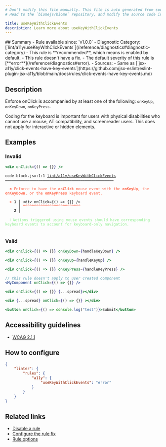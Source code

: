 ```yaml
---
# Don't modify this file manually. This file is auto generated from source, and you will lose your changes next time the website is built.
# Head to the `biomejs/biome` repository, and modify the source code in there.

title: useKeyWithClickEvents
description: Learn more about useKeyWithClickEvents
---
```


<Tabs>
<TabItem label="JSX and TSX" icon="seti:javascript">
## Summary
- Rule available since: `v1.0.0`
- Diagnostic Category: [`lint/a11y/useKeyWithClickEvents`](/reference/diagnostics#diagnostic-category)
- This rule is **recommended**, which means is enabled by default.
- This rule doesn't have a fix.
- The default severity of this rule is [**error**](/reference/diagnostics#error).
- Sources: 
  - Same as [`jsx-a11y/click-events-have-key-events`](https://github.com/jsx-eslint/eslint-plugin-jsx-a11y/blob/main/docs/rules/click-events-have-key-events.md)

## Description
Enforce onClick is accompanied by at least one of the following: `onKeyUp`, `onKeyDown`, `onKeyPress`.

Coding for the keyboard is important for users with physical disabilities who cannot use a mouse, AT compatibility, and screenreader users.
This does not apply for interactive or hidden elements.

## Examples

### Invalid

```jsx
<div onClick={() => {}} />
```

<pre class="language-text"><code class="language-text">code-block.jsx:1:1 <a href="https://biomejs.dev/linter/rules/use-key-with-click-events">lint/a11y/useKeyWithClickEvents</a> ━━━━━━━━━━━━━━━━━━━━━━━━━━━━━━━━━━━━━━━━━━━━━━━━━<br /><br />  <strong><span style="color: Tomato;">✖</span></strong> <span style="color: Tomato;">Enforce to have the </span><span style="color: Tomato;"><strong>onClick</strong></span><span style="color: Tomato;"> mouse event with the </span><span style="color: Tomato;"><strong>onKeyUp</strong></span><span style="color: Tomato;">, the </span><span style="color: Tomato;"><strong>onKeyDown</strong></span><span style="color: Tomato;">, or the </span><span style="color: Tomato;"><strong>onKeyPress</strong></span><span style="color: Tomato;"> keyboard event.</span><br />  <br />  <strong><span style="color: Tomato;">&gt;</span></strong> <strong>1 │ </strong>&lt;div onClick=&#123;() =&gt; &#123;&#125;&#125; /&gt;<br />   <strong>   │ </strong><strong><span style="color: Tomato;">^</span></strong><strong><span style="color: Tomato;">^</span></strong><strong><span style="color: Tomato;">^</span></strong><strong><span style="color: Tomato;">^</span></strong><strong><span style="color: Tomato;">^</span></strong><strong><span style="color: Tomato;">^</span></strong><strong><span style="color: Tomato;">^</span></strong><strong><span style="color: Tomato;">^</span></strong><strong><span style="color: Tomato;">^</span></strong><strong><span style="color: Tomato;">^</span></strong><strong><span style="color: Tomato;">^</span></strong><strong><span style="color: Tomato;">^</span></strong><strong><span style="color: Tomato;">^</span></strong><strong><span style="color: Tomato;">^</span></strong><strong><span style="color: Tomato;">^</span></strong><strong><span style="color: Tomato;">^</span></strong><strong><span style="color: Tomato;">^</span></strong><strong><span style="color: Tomato;">^</span></strong><strong><span style="color: Tomato;">^</span></strong><strong><span style="color: Tomato;">^</span></strong><strong><span style="color: Tomato;">^</span></strong><strong><span style="color: Tomato;">^</span></strong><strong><span style="color: Tomato;">^</span></strong><strong><span style="color: Tomato;">^</span></strong><strong><span style="color: Tomato;">^</span></strong><strong><span style="color: Tomato;">^</span></strong><br />    <strong>2 │ </strong><br />  <br />  <strong><span style="color: lightgreen;">ℹ</span></strong> <span style="color: lightgreen;">Actions triggered using mouse events should have corresponding keyboard events to account for keyboard-only navigation.</span><br />  <br /></code></pre>

### Valid

```jsx
<div onClick={() => {}} onKeyDown={handleKeyDown} />
```

```jsx
<div onClick={() => {}} onKeyUp={handleKeyUp} />
```

```jsx
<div onClick={() => {}} onKeyPress={handleKeyPress} />
```

```jsx
// this rule doesn't apply to user created component
<MyComponent onClick={() => {}} />
```

```jsx
<div onClick={() => {}} {...spread}></div>
```

```jsx
<div {...spread} onClick={() => {}} ></div>
```

```jsx
<button onClick={() => console.log("test")}>Submit</button>
```

## Accessibility guidelines

- [WCAG 2.1.1](https://www.w3.org/WAI/WCAG21/Understanding/keyboard)

## How to configure
```json title="biome.json"
{
	"linter": {
		"rules": {
			"a11y": {
				"useKeyWithClickEvents": "error"
			}
		}
	}
}

```
## Related links

- [Disable a rule](/linter/#disable-a-lint-rule)
- [Configure the rule fix](/linter#configure-the-rule-fix)
- [Rule options](/linter/#rule-options)

</TabItem>
</Tabs>

